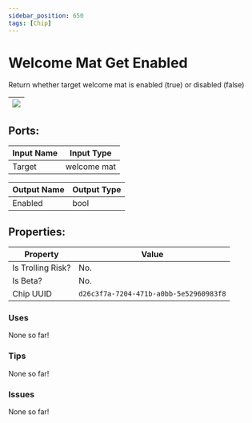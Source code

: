 ```yaml
---
sidebar_position: 650
tags: [Chip]
---
```


# Welcome Mat Get Enabled


Return whether target welcome mat is enabled (true) or disabled (false)

| ![](https://images-ext-2.discordapp.net/external/MPmIaQzlEPmgGWlgi-WxBBXt0Bjv_zWPkg1y1f_sy3s/https/www.recroomcircuits.com/image/circuit/absolute-value?width=206&height=108) |
|-----|

## Ports:

| Input Name | Input Type |
|-----------|-----------|
| Target | welcome mat |

| Output Name | Output Type |
|-----------|-----------|
| Enabled | bool |

## Properties:

| Property  | Value |
|-------------------|-----------|
| Is Trolling Risk? | No. |
| Is Beta? | No. |
| Chip UUID | `d26c3f7a-7204-471b-a0bb-5e52960983f8` |

### Uses

None so far!

### Tips

None so far!

### Issues

None so far!